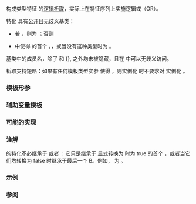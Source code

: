 {{cpp/experimental/title|disjunction}}
{{cpp/experimental/lib extensions 2/navbar}}
{{fmbox|class=noprint|style=font-size: 0.8em|text='''已并入 ISO C++''' 此页面描述的功能，于 2016 年二月起已并入 ISO C++ 标准主线，参见 {{ltt|cpp/types/disjunction|std::disjunction}} {{mark since c++17}} }}
{{dcl begin}}
{{dcl header|experimental/type_traits}}
{{dcl|since=libfund_ts_2|1=
template&lt; class... B &gt;
struct disjunction;
}}
{{dcl end}}

构成类型特征 {{tt|B...}} 的[https://en.wikipedia.org/wiki/Logical_disjunction 逻辑析取]，实际上在特征序列上实施逻辑或（OR）。

特化 {{c|std::experimental::disjunction&lt;B1, ..., BN&gt;}} 具有公开且无歧义基类：
* 若 {{c|1=sizeof...(B) == 0}}，则为 {{c|std::false_type}}；否则
* {{tt|B1, ..., BN}} 中使得 {{c|1=bool(Bi::value) == true}} 的首个 {{tt|Bi}}，{{tt|BN}}，或当没有这种类型时为 {{tt|BN}}。

基类中的成员名，除了 {{tt|disjunction}} 和 {{tt|operator{{=}}}}, 之外均未被隐藏，且在 {{tt|disjunction}} 中可以无歧义访问。

析取支持短路：如果有任何模板类型实参 {{tt|Bi}} 使得 {{c|1=bool(Bi::value) != false}}，则实例化 {{c|disjunction&lt;B1, ..., BN&gt;::value}} 时不要求对 {{tt|j &gt; i}} 实例化 {{c|Bj::value}}。

===模板形参===
{{par begin}}
{{par|B...|每个模板实参 {{tt|Bi}}，其中若实例化了 {{c|Bi::value}}，则它必须可用作基类，且定义了可转换为 {{c|bool}} 的成员 {{tt|value}}}}
{{par end}}

=== 辅助变量模板 ===
{{dcl begin}}
{{dcl|since=libfund_ts_2|1=
template&lt; class... B &gt;
constexpr bool disjunction_v = disjunction&lt;B...&gt;::value;
}}
{{dcl end}}

===可能的实现===
{{eq fun
|1=
template&lt;class...&gt; struct disjunction : std::false_type {};
template&lt;class B1&gt; struct disjunction&lt;B1&gt; : B1 {};
template&lt;class B1, class... Bn&gt;
struct disjunction&lt;B1, Bn...&gt; 
    : std::conditional_t&lt;bool(B1::value), B1, disjunction&lt;Bn...&gt;&gt;  {};
}}

===注解===
{{tt|disjunction}} 的特化不必继承于 {{c|std::true_type}} 或者 {{c|std::false_type}}：它只是继承于  {{tt|::value}} 显式转换为 {{tt|bool}} 时为 true 的首个 {{tt|B}}，或者当它们均转换为 false 时继承于最后一个 B。例如，{{c|disjunction&lt;std::integral_constant&lt;int, 2&gt;, std::integral_constant&lt;int, 4&gt;&gt;::value}} 为 {{c|2}}。

===示例===
{{example|code=
}}

===参阅===
{{dsc begin}}
{{dsc inc|cpp/types/dsc disjunction}}
{{dsc end}}